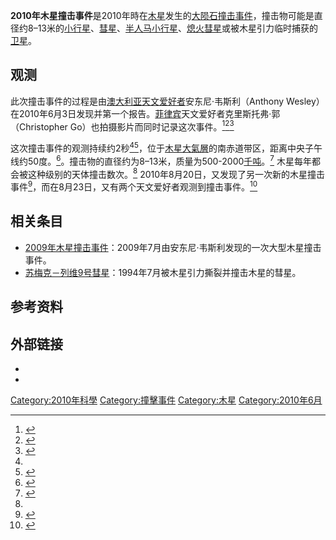 '''2010年木星撞击事件'''是2010年時在[[木星|木星]]发生的[[流星体|大陨石]][[撞击事件|撞击事件]]，撞击物可能是直径约8–13米的[[小行星|小行星]]、[[彗星|彗星]]、[[半人马小行星|半人马小行星]]、[[熄火彗星|熄火彗星]]或被木星引力临时捕获的[[木星卫星|卫星]]。

== 观测 ==
此次撞击事件的过程是由[[澳大利亚|澳大利亚]][[天文爱好者|天文爱好者]]安东尼·韦斯利（Anthony Wesley）在2010年6月3日发现并第一个报告。[[菲律宾|菲律宾]]天文爱好者克里斯托弗·郭（Christopher Go）也拍摄影片而同时记录这次事件。<ref name=sayanagi>{{cite web |title=Jupiter hit by another impactor Thursday |first=Kunio M. |last=Sayanagi |url=http://arstechnica.com/science/news/2010/06/breaking-news-jupiter-hit-by-yet-another-impactor.ars |date=3 June 2010 |accessdate=4 June 2010 |publisher=Ars Technica |archive-date=2010-06-05 |archive-url=https://web.archive.org/web/20100605113554/http://arstechnica.com/science/news/2010/06/breaking-news-jupiter-hit-by-yet-another-impactor.ars |dead-url=no }}</ref><ref name=bakich>{{cite web| url=http://www.astronomy.com/asy/default.aspx?c=a&id=9918| title=Another impact on Jupiter| date=4 June 2010| first=Michael| last=Bakich| work=[[天文學_(雜誌)|天文學 (雜誌)]] online| accessdate=4 June 2010| archive-date=2010-06-09| archive-url=https://web.archive.org/web/20100609093512/http://www.astronomy.com/asy/default.aspx?c=a&id=9918| dead-url=no}}</ref><ref>{{cite web|url=http://www.christone.net/astro/jupiter/index.htm|title=Jupiter 2016-17 by Chris Go<!-- 机器人生成的标题 -->|accessdate=2012-02-24|archive-date=2017-04-01|archive-url=https://web.archive.org/web/20170401081433/http://www.christone.net/astro/jupiter/index.htm|dead-url=no}}</ref>

这次撞击事件的观测持续约2秒<ref name=sayanagi/><ref name=dailytelegraph>{{cite news |title=Australian amateur astronomer Anthony Wesley films Jupiter impact |url=http://www.dailytelegraph.com.au/news/nsw-act/amateur-australian-astronomer-anthony-wesley-films-jupiter-impact/story-e6freuzi-1225875569064 |work=The Daily Telegraph |date=5 June 2010 |accessdate=4 June 2010 |archive-date=2019-08-22 |archive-url=https://web.archive.org/web/20190822054500/https://www.dailytelegraph.com.au/news/nsw/amateur-australian-astronomer-anthony-wesley-films-jupiter-impact/news-story/8404a81130073a4249fd969ac7e7a6a9?nk=05da4a3fc5f853a8c56cb33f0579d0cd-1566452700 |dead-url=no }}</ref>，位于[[木星大氣層|木星大氣層]]的南赤道带区，距离中央子午线约50度。<ref name=Rogers>{{cite web |title=New impact on Jupiter before & after |first=John H. |last=Rogers |url=http://alpo-j.asahikawa-med.ac.jp/kk10/j100604r.htm |accessdate=4 June 2010 |publisher=British Astronomical Association |archive-url=https://web.archive.org/web/20100609231034/http://alpo-j.asahikawa-med.ac.jp/kk10/j100604r.htm |archive-date=2010-06-09 |dead-url=yes }}</ref>。撞击物的直径约为8–13米，质量为500-2000[[公顿|千吨]]。<ref name="Gemini">{{cite web |date=2010-09-09 |title=WITHOUT A TRACE – A FLASH IN JUPITER'S SKY |publisher=[[雙子星天文台|雙子星天文台]] |url=http://www.gemini.edu/node/11527 |accessdate=2010-09-09 |archive-date=2010-09-18 |archive-url=https://web.archive.org/web/20100918072147/http://www.gemini.edu/node/11527 |dead-url=no }}</ref> 木星每年都会被这种级别的天体撞击数次。<ref name="Gemini"/> 2010年8月20日，又发现了另一次新的木星撞击事件<ref name="Aug2010">{{cite web |title=Optical flash on Jupiter |url=http://chiron.mtk.nao.ac.jp/watanabe/optical-flash-on-jupiter |accessdate=2010-08-23 |archive-date=2010-08-25 |archive-url=https://web.archive.org/web/20100825010137/http://chiron.mtk.nao.ac.jp/watanabe/optical-flash-on-jupiter |dead-url=no }}</ref>，而在8月23日，又有两个天文爱好者观测到撞击事件。<ref>{{cite web|url=http://www.skyandtelescope.com/community/skyblog/observingblog/101264994.html|title=Another Flash on Jupiter!|last=Beatty|first=Kelly|date=22 August 2010|work=[[Sky_&_Telescope|Sky & Telescope]]|publisher=Sky Publishing|quote=Masayuki Tachikawa was observing ... 18:22 Universal Time on the 20th ... Kazuo Aoki posted an image ... Ishimaru of Toyama prefecture observed the event|accessdate=23 August 2010|archive-date=2010-08-27|archive-url=https://web.archive.org/web/20100827180208/http://www.skyandtelescope.com/community/skyblog/observingblog/101264994.html|dead-url=no}}</ref>

== 相关条目 ==
* [[2009年木星撞击事件|2009年木星撞击事件]]：2009年7月由安东尼·韦斯利发现的一次大型木星撞击事件。
* [[苏梅克－列维9号彗星|苏梅克－列维9号彗星]]：1994年7月被木星引力撕裂并撞击木星的彗星。

== 参考资料 ==
{{reflist|2}}

== 外部链接 ==
* {{cite web |url=http://jupiter.samba.org/jupiter/20100603-203129-impact/index.html |website=Anthony Wesley's web site on the Jupiter |title=Jupiter Impact on June 3, 2010 |first=Anthony |last=Wesley |accessdate=4 June 2010 |archive-date=2010-06-07 |archive-url=https://web.archive.org/web/20100607033125/http://jupiter.samba.org/jupiter/20100603-203129-impact/index.html |dead-url=no }}
* {{cite web |url=http://jupiter.cstoneind.com/ |first=Christopher |last=Go |title=Jupiter 2010 |accessdate=4 June 2010 |archive-date=2010-06-01 |archive-url=https://web.archive.org/web/20100601163845/http://jupiter.cstoneind.com/ |dead-url=no }}

{{Modern impact events}}

[[Category:2010年科學|Category:2010年科學]]
[[Category:撞擊事件|Category:撞擊事件]]
[[Category:木星|Category:木星]]
[[Category:2010年6月|Category:2010年6月]]